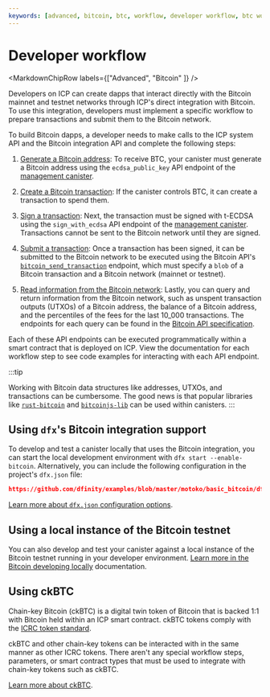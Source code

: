 ```yaml
---
keywords: [advanced, bitcoin, btc, workflow, developer workflow, btc workflow, btc dev, make btc dapp, btc dapps, develop btc, btc smart contract]
---
```



# Developer workflow

<MarkdownChipRow labels={["Advanced", "Bitcoin" ]} />

Developers on ICP can create dapps that interact directly with the Bitcoin mainnet and testnet networks through ICP's direct integration with Bitcoin. To use this integration, developers must implement a specific workflow to prepare transactions and submit them to the Bitcoin network.

To build Bitcoin dapps, a developer needs to make calls to the ICP system API and the Bitcoin integration API and complete the following steps:

1. [Generate a Bitcoin address](generate-addresses.mdx): To receive BTC, your canister must generate a Bitcoin address using the `ecdsa_public_key` API endpoint of the [management canister](/docs/references/system-canisters/management-canister#signing-and-submitting-bitcoin-transactions).

2. [Create a Bitcoin transaction](./create-transactions.mdx): If the canister controls BTC, it can create a transaction to spend them.

3. [Sign a transaction](./sign-transactions.mdx): Next, the transaction must be signed with t-ECDSA using the `sign_with_ecdsa` API endpoint of the [management canister](/docs/references/system-canisters/management-canister#signing-and-submitting-bitcoin-transactions). Transactions cannot be sent to the Bitcoin network until they are signed.

4. [Submit a transaction](./submit-transactions.mdx): Once a transaction has been signed, it can be submitted to the Bitcoin network to be executed using the Bitcoin API's [`bitcoin_send_transaction`](https://github.com/dfinity/bitcoin-canister/blob/master/INTERFACE_SPECIFICATION.md#bitcoin_send_transaction) endpoint, which must specify a `blob` of a Bitcoin transaction and a Bitcoin network (mainnet or testnet).

5. [Read information from the Bitcoin network](read-state.mdx): Lastly, you can query and return information from the Bitcoin network, such as unspent transaction outputs (UTXOs) of a Bitcoin address, the balance of a Bitcoin address, and the percentiles of the fees for the last 10_000 transactions. The endpoints for each query can be found in the [Bitcoin API specification](https://github.com/dfinity/bitcoin-canister/blob/master/INTERFACE_SPECIFICATION.md).

Each of these API endpoints can be executed programmatically within a smart contract that is deployed on ICP. View the documentation for each workflow step to see code examples for interacting with each API endpoint.

:::tip

Working with Bitcoin data structures like addresses, UTXOs, and transactions can be cumbersome. The good news is that popular libraries like [`rust-bitcoin`](https://github.com/rust-bitcoin/rust-bitcoin) and [`bitcoinjs-lib`](https://github.com/bitcoinjs/bitcoinjs-lib) can be used within canisters.
:::

## Using `dfx`'s Bitcoin integration support

To develop and test a canister locally that uses the Bitcoin integration, you can start the local development environment with `dfx start --enable-bitcoin`. Alternatively, you can include the following configuration in the project's `dfx.json` file:

```json reference
https://github.com/dfinity/examples/blob/master/motoko/basic_bitcoin/dfx.json#L9-L16
```

[Learn more about `dfx.json` configuration options](https://internetcomputer.org/docs/building-apps/developer-tools/dfx-json-reference).

## Using a local instance of the Bitcoin testnet

You can also develop and test your canister against a local instance of the Bitcoin testnet running in your developer environment. [Learn more in the Bitcoin developing locally](local-development.mdx) documentation.

## Using ckBTC

Chain-key Bitcoin (ckBTC) is a digital twin token of Bitcoin that is backed 1:1 with Bitcoin held within an ICP smart contract. ckBTC tokens comply with the [ICRC token standard](/docs/defi/chain-key-tokens/ckbtc/overview).

ckBTC and other chain-key tokens can be interacted with in the same manner as other ICRC tokens. There aren't any special workflow steps, parameters, or smart contract types that must be used to integrate with chain-key tokens such as ckBTC.

[Learn more about ckBTC](/docs/defi/chain-key-tokens/ckbtc/overview).
